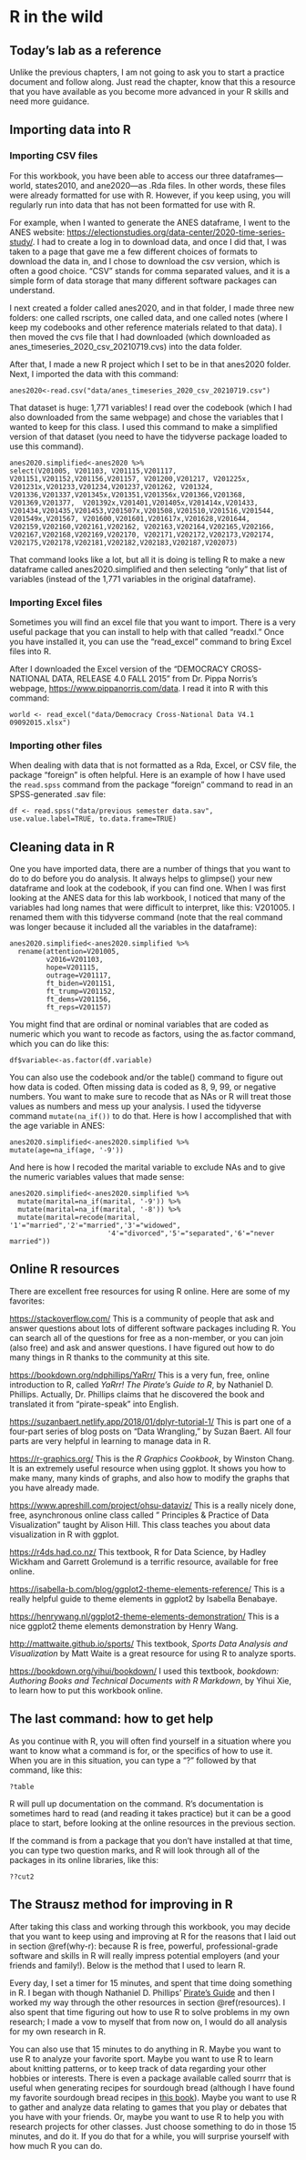 # R in the wild {#wild}

## Today's lab as a reference
Unlike the previous chapters, I am not going to ask you to start a practice document and follow along. Just read the chapter, know that this a resource that you have available as you become more advanced in your R skills and need more guidance.

## Importing data into R

### Importing CSV files
For this workbook, you have been able to access our three dataframes—world, states2010, and ane2020—as .Rda files. In other words, these files were already formatted for use with R. However, if you keep using, you will regularly run into data that has not been formatted for use with R. 

For example, when I wanted to generate the ANES dataframe, I went to the ANES website: [https://electionstudies.org/data-center/2020-time-series-study/](https://electionstudies.org/data-center/2020-time-series-study/). I had to create a log in to download data, and once I did that, I was taken to a page that gave me a few different choices of formats to download the data in, and I chose to download the csv version, which is often a good choice. "CSV" stands for comma separated values, and it is a simple form of data storage that many different software packages can understand.

I next created a folder called anes2020, and in that folder, I made three new folders: one called rscripts, one called data, and one called notes (where I keep my codebooks and other reference materials related to that data). I then moved the cvs file that I had downloaded (which downloaded as anes_timeseries_2020_csv_20210719.cvs) into the data folder. 

After that, I made a new R project which I set to be in that anes2020 folder. Next, I imported the data with this command:
```
anes2020<-read.csv("data/anes_timeseries_2020_csv_20210719.csv")
```

That dataset is huge: 1,771 variables!  I read over the codebook (which I had also downloaded from the same webpage) and chose the variables that I wanted to keep for this class. I used this command to make a simplified version of that dataset (you need to have the tidyverse package loaded to use this command).
```
anes2020.simplified<-anes2020 %>% 
select(V201005, V201103, V201115,V201117, V201151,V201152,V201156,V201157, V201200,V201217, V201225x,         V201231x,V201233,V201234,V201237,V201262, V201324, V201336,V201337,V201345x,V201351,V201356x,V201366,V201368, V201369,V201377,  V201392x,V201401,V201405x,V201414x,V201433, V201434,V201435,V201453,V201507x,V201508,V201510,V201516,V201544,
V201549x,V201567, V201600,V201601,V201617x,V201628,V201644, V202159,V202160,V202161,V202162, V202163,V202164,V202165,V202166,
V202167,V202168,V202169,V202170, V202171,V202172,V202173,V202174,
V202175,V202178,V202181,V202182,V202183,V202187,V202073)
```
That command looks like a lot, but all it is doing is telling R to make a new dataframe called anes2020.simplified and then selecting "only" that list of variables (instead of the 1,771 variables in the original dataframe).

### Importing Excel files
Sometimes you will find an excel file that you want to import. There is a very useful package that you can install to help with that called "readxl." Once you have installed it, you can use the "read_excel" command to bring Excel files into R. 

After I downloaded the Excel version of the "DEMOCRACY CROSS-NATIONAL DATA, RELEASE 4.0 FALL 2015" from Dr. Pippa Norris's webpage, [https://www.pippanorris.com/data](https://www.pippanorris.com/data). I read it into R with this command:
```
world <- read_excel("data/Democracy Cross-National Data V4.1 09092015.xlsx")
```

### Importing other files
When dealing with data that is not formatted as a Rda, Excel, or CSV file, the package "foreign" is often helpful. Here is an example of how I have used the ```read.spss``` command from the package "foreign" command to read in an SPSS-generated .sav file:
```
df <- read.spss("data/previous semester data.sav", use.value.label=TRUE, to.data.frame=TRUE) 
```

## Cleaning data in R
One you have imported data, there are a number of things that you want to do to do before you do analysis. It always helps to glimpse() your new dataframe and look at the codebook, if you can find one.  When I was first looking at the ANES data for this lab workbook, I noticed that many of the variables had long names that were difficult to interpret, like this: V201005. I renamed them with this tidyverse command (note that the real command was longer because it included all the variables in the dataframe):
```
anes2020.simplified<-anes2020.simplified %>% 
  rename(attention=V201005,
         v2016=V201103,
         hope=V201115,
         outrage=V201117,
         ft_biden=V201151,
         ft_trump=V201152,
         ft_dems=V201156,
         ft_reps=V201157)
```

You might find that are ordinal or nominal variables that are coded as numeric which you want to recode as factors, using the as.factor command, which you can do like this:
```
df$variable<-as.factor(df.variable)
```
You can also use the codebook and/or the table() command to figure out how data is coded. Often missing data is coded as 8, 9, 99, or negative numbers. You want to make sure to recode that as NAs or R will treat those values as numbers and mess up your analysis. I used the tidyverse command ```mutate(na_if())``` to do that. Here is how I accomplished that with the age variable in ANES:
```
anes2020.simplified<-anes2020.simplified %>%
mutate(age=na_if(age, '-9'))
```
And here is how I recoded the marital variable to exclude NAs and to give the numeric variables values that made sense:
```
anes2020.simplified<-anes2020.simplified %>%
  mutate(marital=na_if(marital, '-9')) %>% 
  mutate(marital=na_if(marital, '-8')) %>% 
  mutate(marital=recode(marital, '1'="married",'2'="married",'3'="widowed",
                        '4'="divorced",'5'="separated",'6'="never married"))
```
## Online R resources {#resources}
There are excellent free resources for using R online. Here are some of my favorites:

[https://stackoverflow.com/](https://stackoverflow.com/) This is a community of people that ask and answer questions about lots of different software packages including R. You can search all of the questions for free as a non-member, or you can join (also free) and ask and answer questions. I have figured out how to do many things in R thanks to the community at this site.

[https://bookdown.org/ndphillips/YaRrr/](https://bookdown.org/ndphillips/YaRrr/) This is a very fun, free, online introduction to R, called *YaRrr! The Pirate’s Guide to R*, by Nathaniel D. Phillips. Actually, Dr. Phillips claims that he discovered the book and translated it from "pirate-speak" into English.

[https://suzanbaert.netlify.app/2018/01/dplyr-tutorial-1/](https://suzanbaert.netlify.app/2018/01/dplyr-tutorial-1/) This is part one of a four-part series of blog posts on "Data Wrangling," by Suzan Baert. All four parts are very helpful in learning to manage data in R.

[https://r-graphics.org/](https://r-graphics.org/) This is the *R Graphics Cookbook*, by Winston Chang. It is an extremely useful resource when using ggplot. It shows you how to make many, many kinds of graphs, and also how to modify the graphs that you have already made.

[https://www.apreshill.com/project/ohsu-dataviz/](https://www.apreshill.com/project/ohsu-dataviz/) This is a really nicely done, free, asynchronous online class called " Principles & Practice of Data Visualization" taught by Alison Hill. This class teaches you about data visualization in R with ggplot. 

[https://r4ds.had.co.nz/](https://r4ds.had.co.nz/) This textbook, R for Data Science, by Hadley Wickham and Garrett Grolemund is a terrific resource, available for free online.

[https://isabella-b.com/blog/ggplot2-theme-elements-reference/](https://isabella-b.com/blog/ggplot2-theme-elements-reference/) This is a really helpful guide to theme elements in ggplot2 by Isabella Benabaye.

[https://henrywang.nl/ggplot2-theme-elements-demonstration/](https://henrywang.nl/ggplot2-theme-elements-demonstration/) This is a nice ggplot2 theme elements demonstration by Henry Wang.

[http://mattwaite.github.io/sports/](http://mattwaite.github.io/sports/) This textbook, *Sports Data Analysis and Visualization* by Matt Waite is a great resource for using R to analyze sports.

[https://bookdown.org/yihui/bookdown/](https://bookdown.org/yihui/bookdown/) I used this textbook, *bookdown: Authoring Books and Technical Documents with R Markdown*, by Yihui Xie, to learn how to put this workbook online.

## The last command: how to get help
As you continue with R, you will often find yourself in a situation where you want to know what a command is for, or the specifics of how to use it. When you are in this situation, you can type a "?" followed by that command, like this:
```
?table
```
R will pull up documentation on the command. R's documentation is sometimes hard to read (and reading it takes practice) but it can be a good place to start, before looking at the online resources in the previous section. 

If the command is from a package that you don't have installed at that time, you can type two question marks, and R will look through all of the packages in its online libraries, like this:
```
??cut2
```
## The Strausz method for improving in R
After taking this class and working through this workbook, you may decide that you want to keep using and improving at R for the reasons that I laid out in section \@ref(why-r): because R is free, powerful, professional-grade software and skills in R will really impress potential employers (and your friends and family!). Below is the method that I used to learn R.

Every day, I set a timer for 15 minutes, and spent that time doing something in R. I began with though Nathaniel D. Phillips' <a href="https://bookdown.org/ndphillips/YaRrr/">Pirate's Guide</a> and then I worked my way through the other resources in section \@ref(resources). I also spent that time figuring out how to use R to solve problems in my own research; I made a vow to myself that from now on, I would do all analysis for my own research in R. 

You can also use that 15 minutes to do anything in R. Maybe you want to use R to analyze your favorite sport. Maybe you want to use R to learn about knitting patterns, or to keep track of data regarding your other hobbies or interests. There is even a package available called sourrr that is useful when generating recipes for sourdough bread (although I have found my favorite sourdough bread recipes in <a href="https://www.penguinrandomhouse.com/books/249870/sourdough-by-sarah-owens-photographs-by-ngoc-minh-ngo/">this book</a>). Maybe you want to use R to gather and analyze data relating to games that you play or debates that you have with your friends. Or, maybe you want to use R to help you with research projects for other classes. Just choose something to do in those 15 minutes, and do it. If you do that for a while, you will surprise yourself with how much R you can do.
